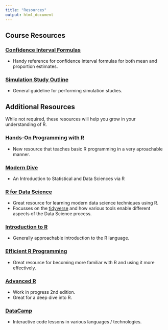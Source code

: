```yaml
---
title: "Resources"
output: html_document
---
```


## Course Resources
### [Confidence Interval Formulas](ci_formulas.html)
+ Handy reference for confidence interval formulas for both mean and proportion 
estimates.

### [Simulation Study Outline](sim-study-outline.html)
+ General guideline for performing simulation studies.

## Additional Resources
While not required, these resources will help you grow in your understanding of
R.

### [Hands-On Programming with R](https://rstudio-education.github.io/hopr/){target="_blank"}
+ New resource that teaches basic R programming in a very aproachable manner.

### [Modern Dive](https://moderndive.com/index.html){target="_blank"}
+ An Introduction to Statistical and Data Sciences via R

### [R for Data Science](http://r4ds.had.co.nz){target="_blank"}
* Great resource for learning modern data science techniques using R.
* Focusses on the [tidyverse](https://www.tidyverse.org) and how various tools
enable different aspects of the Data Science process.

### [Introduction to R](https://colinfay.me/intro-to-r/){target="_blank"}
+ Generally approachable introduction to the R language.

### [Efficient R Programming](https://csgillespie.github.io/efficientR/){target="_blank"}
* Great resource for becoming more familiar with R and using it more effectively.

### [Advanced R](https://adv-r.hadley.nz){target="_blank"}
* Work in progress 2nd edition.
* Great for a deep dive into R.

### [DataCamp](https://www.datacamp.com){target="_blank"}
* Interactive code lessons in various languages / technologies.